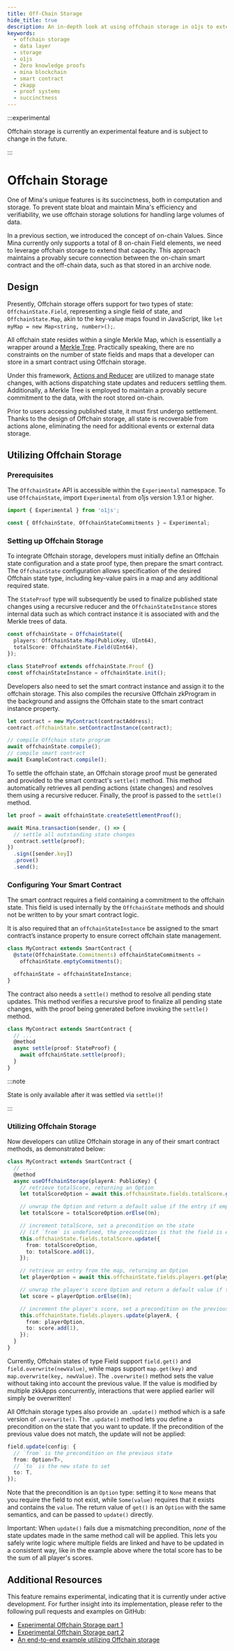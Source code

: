 ```yaml
---
title: Off-Chain Storage
hide_title: true
description: An in-depth look at using offchain storage in o1js to extend your zkApp's storage.
keywords:
  - offchain storage
  - data layer
  - storage
  - o1js
  - Zero knowledge proofs
  - mina blockchain
  - smart contract
  - zkapp
  - proof systems
  - succinctness
---
```



<MigrateBanner />

:::experimental

Offchain storage is currently an experimental feature and is subject to change in the future.

:::

# Offchain Storage

One of Mina's unique features is its succinctness, both in computation and storage. To prevent state bloat and maintain Mina's efficiency and verifiability, we use offchain storage solutions for handling large volumes of data.

In a previous section, we introduced the concept of on-chain Values. Since Mina currently only supports a total of 8 on-chain Field elements, we need to leverage offchain storage to extend that capacity.
This approach maintains a provably secure connection between the on-chain smart contract and the off-chain data, such as that stored in an archive node.

## Design

Presently, Offchain storage offers support for two types of state: `OffchainState.Field`, representing a single field of state, and `OffchainState.Map`, akin to the key-value maps found in JavaScript, like `let myMap = new Map<string, number>();`.

All offchain state resides within a single Merkle Map, which is essentially a wrapper around a [Merkle Tree](/zkapps/o1js/merkle-tree.mdx). Practically speaking, there are no constraints on the number of state fields and maps that a developer can store in a smart contract using Offchain storage.

Under this framework, [Actions and Reducer](/zkapps/writing-a-zkapp/feature-overview/actions-and-reducer.mdx) are utilized to manage state changes, with actions dispatching state updates and reducers settling them. Additionally, a Merkle Tree is employed to maintain a provably secure commitment to the data, with the root stored on-chain.

Prior to users accessing published state, it must first undergo settlement. Thanks to the design of Offchain storage, all state is recoverable from actions alone, eliminating the need for additional events or external data storage.

## Utilizing Offchain Storage

### Prerequisites

The `OffchainState` API is accessible within the `Experimental` namespace. To use `OffchainState`, import `Experimental` from o1js version 1.9.1 or higher.

```ts
import { Experimental } from 'o1js';

const { OffchainState, OffchainStateCommitments } = Experimental;
```

### Setting up Offchain Storage

To integrate Offchain storage, developers must initially define an Offchain state configuration and a state proof type, then prepare the smart contract. The `OffchainState` configuration allows specification of the desired Offchain state type, including key-value pairs in a map and any additional required state.

The `StateProof` type will subsequently be used to finalize published state changes using a recursive reducer and the `OffchainStateInstance` stores internal data such as which contract instance it is associated with and the Merkle trees of data.

```ts
const offchainState = OffchainState({
  players: OffchainState.Map(PublicKey, UInt64),
  totalScore: OffchainState.Field(UInt64),
});

class StateProof extends offchainState.Proof {}
const offchainStateInstance = offchainState.init();
```

Developers also need to set the smart contract instance and assign it to the offchain storage.
This also compiles the recursive Offchain zkProgram in the background and assigns the Offchain state to the smart contract instance property.

```ts
let contract = new MyContract(contractAddress);
contract.offchainState.setContractInstance(contract);

// compile Offchain state program
await offchainState.compile();
// compile smart contract
await ExampleContract.compile();
```

To settle the offchain state, an Offchain storage proof must be generated and provided to the smart contract's `settle()` method. This method automatically retrieves all pending actions (state changes) and resolves them using a recursive reducer.
Finally, the proof is passed to the `settle()` method.

```ts
let proof = await offchainState.createSettlementProof();

await Mina.transaction(sender, () => {
  // settle all outstanding state changes
  contract.settle(proof);
})
  .sign([sender.key])
  .prove()
  .send();
```

### Configuring Your Smart Contract

The smart contract requires a field containing a commitment to the offchain state. This field is used internally by the `OffchainState` methods and should not be written to by your smart contract logic.

It is also required that an `offchainStateInstance` be assigned to the smart contract’s instance property to ensure correct offchain state management.

```ts
class MyContract extends SmartContract {
  @state(OffchainState.Commitments) offchainStateCommitments =
    offchainState.emptyCommitments();

  offchainState = offchainStateInstance;
}
```

The contract also needs a `settle()` method to resolve all pending state updates. This method verifies a recursive proof to finalize all pending state changes, with the proof being generated before invoking the `settle()` method.

```ts
class MyContract extends SmartContract {
  // ...
  @method
  async settle(proof: StateProof) {
    await offchainState.settle(proof);
  }
}
```

:::note

State is only available after it was settled via `settle()`!

:::

### Utilizing Offchain Storage

Now developers can utilize Offchain storage in any of their smart contract methods, as demonstrated below:

```ts
class MyContract extends SmartContract {
  // ...
  @method
  async useOffchainStorage(playerA: PublicKey) {
    // retrieve totalScore, returning an Option
    let totalScoreOption = await this.offchainState.fields.totalScore.get();

    // unwrap the Option and return a default value if the entry if empty
    let totalScore = totalScoreOption.orElse(0n);

    // increment totalScore, set a precondition on the state
    // (if `from` is undefined, the precondition is that the field is empty)
    this.offchainState.fields.totalScore.update({
      from: totalScoreOption,
      to: totalScore.add(1),
    });

    // retrieve an entry from the map, returning an Option
    let playerOption = await this.offchainState.fields.players.get(playerA);

    // unwrap the player's score Option and return a default value if the entry is empty
    let score = playerOption.orElse(0n);

    // increment the player's score, set a precondition on the previous score
    this.offchainState.fields.players.update(playerA, {
      from: playerOption,
      to: score.add(1),
    });
  }
}
```

Currently, Offchain states of type Field support `field.get()` and `field.overwrite(newValue)`, while maps support `map.get(key)` and `map.overwrite(key, newValue)`.
The `.overwrite()` method sets the value without taking into account the previous value. If the value is modified by multiple zkkApps concurrently, interactions that were applied earlier will simply be overwritten!

All Offchain storage types also provide an `.update()` method which is a safe version of `.overwrite()`.
The `.update()` method lets you define a precondition on the state that you want to update. If the precondition of the previous value does not match, the update will not be applied:

```ts
field.update(config: {
  // `from` is the precondition on the previous state
  from: Option<T>,
  // `to` is the new state to set
  to: T,
});
```

Note that the precondition is an `Option` type: setting it to `None` means that you require the field to not exist, while `Some(value)` requires that it exists and contains the `value`. The return value of `get()` is an `Option` with the same semantics, and can be passed to `update()` directly.

Important: When `update()` fails due a mismatching precondition, _none_ of the state updates made in the same method call will be applied. This lets you safely write logic where multiple fields are linked and have to be updated in a consistent way, like in the example above where the total score has to be the sum of all player's scores.

## Additional Resources

This feature remains experimental, indicating that it is currently under active development. For further insight into its implementation, please refer to the following pull requests and examples on GitHub:

- [Experimental Offchain Storage part 1](https://github.com/o1-labs/o1js/pull/1630)
- [Experimental Offchain Storage part 2](https://github.com/o1-labs/o1js/pull/1652)
- [An end-to-end example utilizing Offchain storage](https://github.com/o1-labs/o1js/blob/main/src/lib/mina/v1/actions/offchain-contract-tests/ExampleContract.ts)
